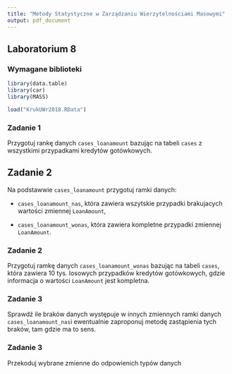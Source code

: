 ```yaml
---
title: "Metody Statystyczne w Zarządzaniu Wierzytelnościami Masowymi"
output: pdf_document
---
```


## Laboratorium 8

### Wymagane biblioteki

```r
library(data.table)
library(car)
library(MASS)

load("KrukUWr2018.RData")
```

### Zadanie 1

Przygotuj rankę danych `cases_loanamount` bazując na tabeli `cases` z wszystkimi przypadkami kredytów gotówkowych.

## Zadanie 2

Na podstawwie `cases_loanamount` przygotuj ramki danych:

* `cases_loanamount_nas`, która zawiera wszytskie przypadki brakujacych wartości zmiennej `LoanAmount`,

* `cases_loanamount_wonas`, która zawiera kompletne przypadki zmiennej `LoanAmount`.

### Zadanie 2 

Przygotuj ramkę danych `cases_loanamount_wonas` bazując na tabeli `cases`, która zawiera 10 tys. losowych przypadków kredytów gotówkowych, gdzie informacja o wartości `LoanAmount` jest kompletna.

### Zadanie 3

Sprawdź ile braków danych występuje w innych zmiennych ramki danych `cases_loanamount_nas`i ewentualnie zaproponuj metodę zastąpienia tych braków, tam gdzie ma to sens.

### Zadanie 3

Przekoduj wybrane zmienne do odpowienich typów danych
